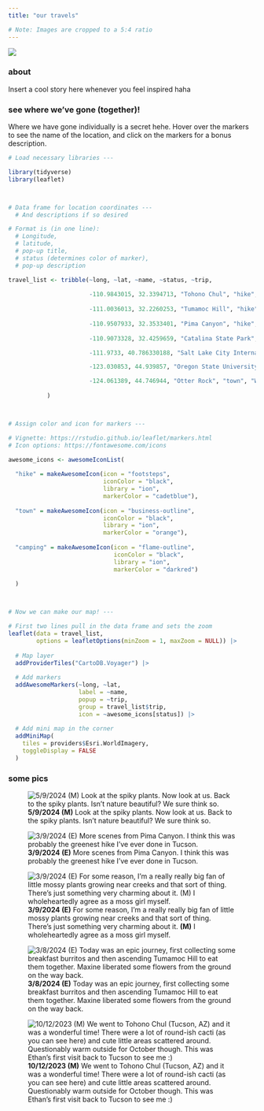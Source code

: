 ```yaml
---
title: "our travels"

# Note: Images are cropped to a 5:4 ratio
---
```


![](images/travel_section/banner.png)

### about

Insert a cool story here whenever you feel inspired haha

### see where we've gone (together)!

Where we have gone individually is a secret hehe. Hover over the markers to see the name of the location, and click on the markers for a bonus description.

```r

# Load necessary libraries ---

library(tidyverse)
library(leaflet)



# Data frame for location coordinates ---
  # And descriptions if so desired

# Format is (in one line):
  # Longitude, 
  # latitude, 
  # pop-up title, 
  # status (determines color of marker), 
  # pop-up description 

travel_list <- tribble(~long, ~lat, ~name, ~status, ~trip,
                       
                       -110.9843015, 32.3394713, "Tohono Chul", "hike", "Ethan encounters banana car and tells Maxine he loves her for the first time. She reciprocates the love ",
           
                       -111.0036013, 32.2260253, "Tumamoc Hill", "hike", "Undertook a steep climb to eat Barista del Barrio burritos at the peak. We consider this more of a walk than a hike as it was paved, but oh well.",
                       
                       -110.9507933, 32.3533401, "Pima Canyon", "hike", "Greenest hike in the city of Tucson. Ethan gets a taste of Maxine's bug-catching craziness.",
                       
                       -110.9073328, 32.4259659, "Catalina State Park", "hike", "Ethan fangirls over the tadpole sightings. Maxine fangirls Ethan fangirling.",

                       -111.9733, 40.786330188, "Salt Lake City International Airport", "town", "Location of three aiport dates when Maxine had layovers here!"

                       -123.030853, 44.939857, "Oregon State University", "town", "Maxine is in Oregon now! This is where she goes to school, and I become her in-class emotional support animal while visiting."

                       -124.061389, 44.746944, "Otter Rock", "town", "We did a lil weekend trip here during my first visit to Oregon. Ethan's first true ocean experience.",
           
           )



# Assign color and icon for markers ---

# Vignette: https://rstudio.github.io/leaflet/markers.html
# Icon options: https://fontawesome.com/icons

awesome_icons <- awesomeIconList(
  
  "hike" = makeAwesomeIcon(icon = "footsteps",
                           iconColor = "black",
                           library = "ion",
                           markerColor = "cadetblue"),
  
  "town" = makeAwesomeIcon(icon = "business-outline",
                           iconColor = "black",
                           library = "ion",
                           markerColor = "orange"),
  
  "camping" = makeAwesomeIcon(icon = "flame-outline",
                              iconColor = "black",
                              library = "ion",
                              markerColor = "darkred")
  
  )



# Now we can make our map! ---

# First two lines pull in the data frame and sets the zoom
leaflet(data = travel_list, 
        options = leafletOptions(minZoom = 1, maxZoom = NULL)) |>
  
  # Map layer
  addProviderTiles("CartoDB.Voyager") |>
  
  # Add markers
  addAwesomeMarkers(~long, ~lat,
                    label = ~name,
                    popup = ~trip,
                    group = travel_list$trip,
                    icon = ~awesome_icons[status]) |>
  
  # Add mini map in the corner
  addMiniMap(
    tiles = providers$Esri.WorldImagery,
    toggleDisplay = FALSE
  )

```

### some pics

::: {layout-ncol="3" layout-nrow="3"}
![**5/9/2024 (M)** Look at the spiky plants. Now look at us. Back to the spiky plants. Isn't nature beautiful? We sure think so.](images/travel_section/IMG_5.JPG)

![**3/9/2024 (E)** More scenes from Pima Canyon. I think this was probably the greenest hike I've ever done in Tucson.](images/travel_section/IMG_4.jpg)

![**3/9/2024 (E)** For some reason, I'm a really really big fan of little mossy plants growing near creeks and that sort of thing. There's just something very charming about it. **(M)** I wholeheartedly agree as a moss girl myself.](images/travel_section/IMG_3.jpg)

![**3/8/2024 (E)** Today was an epic journey, first collecting some breakfast burritos and then ascending Tumamoc Hill to eat them together. Maxine liberated some flowers from the ground on the way back.](images/travel_section/IMG_2.jpg)

![**10/12/2023 (M)** We went to Tohono Chul (Tucson, AZ) and it was a wonderful time! There were a lot of round-ish cacti (as you can see here) and cute little areas scattered around. Questionably warm outside for October though. This was Ethan's first visit back to Tucson to see me :)](images/travel_section/IMG_1.jpg)
:::
